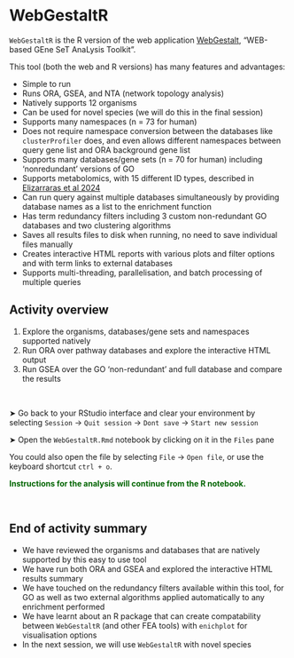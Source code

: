 # WebGestaltR

`WebGestaltR` is the R version of the web application [WebGestalt](www.webgestalt.org), "WEB-based GEne SeT AnaLysis Toolkit". 

This tool (both the web and R versions) has many features and advantages: 

- Simple to run 
- Runs ORA, GSEA, and NTA (network topology analysis)
- Natively supports 12 organisms
- Can be used for novel species (we will do this in the final session)
- Supports many namespaces (n = 73 for human) 
- Does not require namespace conversion between the databases like  `clusterProfiler` does, and even allows different namespaces between query gene list and ORA background gene list 
- Supports many databases/gene sets (n = 70 for human) including 'nonredundant' versions of GO
- Supports metabolomics, with 15 different ID types, described in [Elizarraras et al 2024](https://academic.oup.com/nar/article/52/W1/W415/7684598)
- Can run query against multiple databases simultaneously by providing database names as a list to the enrichment function
- Has term redundancy filters including 3 custom non-redundant GO databases and two clustering algorithms
- Saves all results files to disk when running, no need to save  individual files manually
- Creates interactive HTML reports with various plots and filter options and with term links to external databases
- Supports multi-threading, parallelisation, and batch processing of multiple queries 
 




## Activity overview

1. Explore the organisms, databases/gene sets and namespaces supported natively
2. Run ORA over pathway databases and explore the interactive HTML output
3. Run GSEA over the GO 'non-redundant' and full database and compare the results

<p>&nbsp;</p>  <!-- insert blank line -->



&#x27A4; Go back to your RStudio interface and clear your environment by selecting `Session` &rarr; `Quit session` &rarr; `Dont save` &rarr; `Start new session`



&#x27A4; Open the `WebGestaltR.Rmd` notebook by clicking on it in the `Files` pane

You could also open the file by selecting `File` &rarr; `Open file`, or use the keyboard shortcut `ctrl + o`. 


**<span style="color: #006400;">Instructions for the analysis will continue from the R notebook.</span>**


<p>&nbsp;</p>  <!-- insert blank line -->

## End of activity summary

- We have reviewed the organisms and databases that are natively supported by this easy to use tool 
- We have run both ORA and GSEA and explored the interactive HTML results summary  
- We have touched on the redundancy filters available within this tool, for GO as well as two external algorithms applied automatically to any enrichment performed
- We have learnt about an R package that can create compatability between `WebGestaltR` (and other FEA tools) with `enichplot` for visualisation options
- In the next session, we will use `WebGestaltR` with novel species